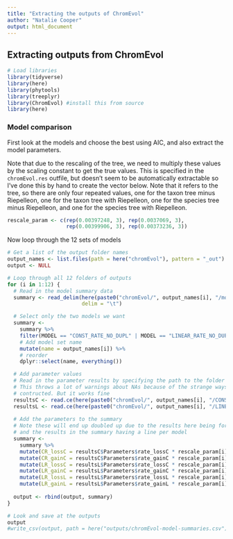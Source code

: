 ```yaml
---
title: "Extracting the outputs of ChromEvol"
author: "Natalie Cooper"
output: html_document
---
```


## Extracting outputs from ChromEvol

```r
# Load libraries
library(tidyverse)
library(here)
library(phytools)
library(treeplyr)
library(ChromEvol) #install this from source
library(here)
```

### Model comparison
First look at the models and choose the best using AIC, and also extract the model parameters. 

Note that due to the rescaling of the tree, we need to multiply these values by the scaling constant to get the true values. This is specified in the `chromEvol.res` outfile, but doesn't seem to be automatically extractable so I've done this by hand to create the vector below. Note that it refers to the tree, so there are only four repeated values, one for the taxon tree minus Riepelleon, one for the taxon tree with Riepelleon, one for the species tree minus Riepelleon, and one for the species tree with Riepelleon.

```r
rescale_param <- c(rep(0.00397248, 3), rep(0.0037069, 3),
                   rep(0.00399906, 3), rep(0.00373236, 3))
```

Now loop through the 12 sets of models
```r
# Get a list of the output folder names
output_names <- list.files(path = here("chromEvol"), pattern = "_out")
output <- NULL

# Loop through all 12 folders of outputs
for (i in 1:12) {
  # Read in the model summary data
  summary <- read_delim(here(paste0("chromEvol/", output_names[i], "/models_summary.txt")), 
                        delim = "\t")

  # Select only the two models we want
  summary <-
    summary %>%
    filter(MODEL == "CONST_RATE_NO_DUPL" | MODEL == "LINEAR_RATE_NO_DUPL") %>%
    # Add model set name
    mutate(name = output_names[i]) %>%
    # reorder
    dplyr::select(name, everything())

  # Add parameter values
  # Read in the parameter results by specifying the path to the folder for each model
  # This throws a lot of warnings about NAs because of the strange ways these outputs are
  # contructed. But it works fine
  resultsC <- read.ce(here(paste0("chromEvol/", output_names[i], "/CONST_RATE_NO_DUPL")))
  resultsL <- read.ce(here(paste0("chromEvol/", output_names[i], "/LINEAR_RATE_NO_DUPL")))
  
  # Add the parameters to the summary
  # Note these will end up doubled up due to the results here being for each model
  # and the results in the summary having a line per model
  summary <-
    summary %>%
    mutate(CR_lossC = resultsC$Parameters$rate_lossC * rescale_param[i]) %>%
    mutate(CR_gainC = resultsC$Parameters$rate_gainC * rescale_param[i]) %>%
    mutate(LR_lossC = resultsL$Parameters$rate_lossC * rescale_param[i]) %>%
    mutate(LR_gainC = resultsL$Parameters$rate_gainC * rescale_param[i]) %>%
    mutate(LR_lossL = resultsL$Parameters$rate_lossL * rescale_param[i]) %>%
    mutate(LR_gainL = resultsL$Parameters$rate_gainL * rescale_param[i])  
  
  output <- rbind(output, summary)
}

# Look and save at the outputs
output
#write_csv(output, path = here("outputs/chromEvol-model-summaries.csv"))
```